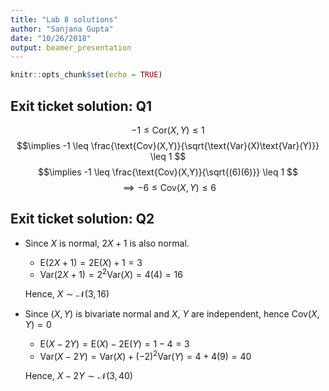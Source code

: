 ```yaml
---
title: "Lab 8 solutions"
author: "Sanjana Gupta"
date: "10/26/2018"
output: beamer_presentation
---
```


```r
knitr::opts_chunk$set(echo = TRUE)
```


## Exit ticket solution: Q1

$$-1\leq \text{Cor}(X,Y) \leq 1 $$
$$\implies -1 \leq \frac{\text{Cov}(X,Y)}{\sqrt{\text{Var}(X)\text{Var}(Y)}} \leq 1 $$
$$\implies -1 \leq \frac{\text{Cov}(X,Y)}{\sqrt{(6)(6)}} \leq 1 $$
$$\implies -6 \leq \text{Cov}(X,Y) \leq 6 $$

## Exit ticket solution: Q2
- Since $X$ is normal, $2X+1$ is also normal.  

    - $\text{E}(2X+1) = 2\text{E}(X) + 1 = 3$  
    - $\text{Var}(2X+1) = 2^2\text{Var}(X) = 4(4) = 16$  
    
  Hence, $X\sim\mathcal{N}(3,16)$  
  
- Since $(X,Y)$ is bivariate normal and $X$, $Y$ are independent, hence $\text{Cov}(X,Y)=0$  

    - $\text{E}(X-2Y) = \text{E}(X) - 2\text{E}(Y) = 1-4 = 3$  
    - $\text{Var}(X-2Y) = \text{Var}(X) + (-2)^2 \text{Var}(Y) = 4 + 4(9) = 40$  
  
  Hence, $X-2Y\sim\mathcal{N}(3,40)$

